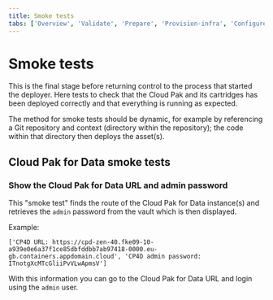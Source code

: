 ```yaml
---
title: Smoke tests
tabs: ['Overview', 'Validate', 'Prepare', 'Provision-infra', 'Configure-infra', 'Install-cloud-pak', 'Configure-cloud-pak', 'Deploy-assets', 'Smoke-tests']
---
```


# Smoke tests
This is the final stage before returning control to the process that started the deployer. Here tests to check that the Cloud Pak and its cartridges has been deployed correctly and that everything is running as expected.

The method for smoke tests should be dynamic, for example by referencing a Git repository and context (directory within the repository); the code within that directory then deploys the asset(s).

## Cloud Pak for Data smoke tests

### Show the Cloud Pak for Data URL and admin password
This "smoke test" finds the route of the Cloud Pak for Data instance(s) and retrieves the `admin` password from the vault which is then displayed.

Example:
```
['CP4D URL: https://cpd-zen-40.fke09-10-a939e0e6a37f1ce85dbfddbb7ab97418-0000.eu-gb.containers.appdomain.cloud', 'CP4D admin password: ITnotgXcMTcGliiPvVLwApmsV']
```

With this information you can go to the Cloud Pak for Data URL and login using the `admin` user.